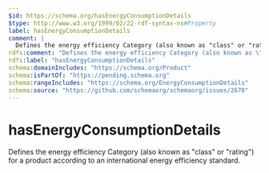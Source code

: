 ```yaml
---
$id: https://schema.org/hasEnergyConsumptionDetails
$type: http://www.w3.org/1999/02/22-rdf-syntax-ns#Property
label: hasEnergyConsumptionDetails
comment: |
  Defines the energy efficiency Category (also known as "class" or "rating") for a product according to an international energy efficiency standard.
rdfs:comment: "Defines the energy efficiency Category (also known as \"class\" or \"rating\") for a product according to an international energy efficiency standard."
rdfs:label: "hasEnergyConsumptionDetails"
schema:domainIncludes: "https://schema.org/Product"
schema:isPartOf: "https://pending.schema.org"
schema:rangeIncludes: "https://schema.org/EnergyConsumptionDetails"
schema:source: "https://github.com/schemaorg/schemaorg/issues/2670"
---
```


# hasEnergyConsumptionDetails

Defines the energy efficiency Category (also known as "class" or "rating") for a product according to an international energy efficiency standard.


